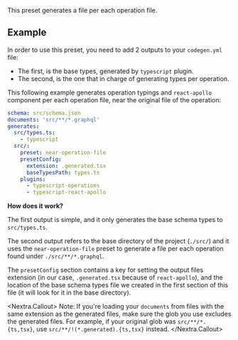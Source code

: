

<PackageHeader/>

This preset generates a file per each operation file.

## Example

In order to use this preset, you need to add 2 outputs to your `codegen.yml` file:

- The first, is the base types, generated by `typescript` plugin.
- The second, is the one that in charge of generating types per operation.

This following example generates operation typings and `react-apollo` component per each operation file, near the original file of the operation:

```yaml
schema: src/schema.json
documents: 'src/**/*.graphql'
generates:
  src/types.ts:
    - typescript
  src/:
    preset: near-operation-file
    presetConfig:
      extension: .generated.tsx
      baseTypesPath: types.ts
    plugins:
      - typescript-operations
      - typescript-react-apollo
```

**How does it work?**

The first output is simple, and it only generates the base schema types to `src/types.ts`.

The second output refers to the base directory of the project (`./src/`) and it uses the `near-operation-file` preset to generate a file per each operation found under `./src/**/*.graphql`.

The `presetConfig` section contains a key for setting the output files extension (in our case, `.generated.tsx` because of `react-apollo`), and the location of the base schema types file we created in the first section of this file (it will look for it in the base directory).

<Nextra.Callout>
Note: If you're loading your `documents` from files with the same extension as the generated files, make sure the glob you use excludes the generated files. For example, if your original glob was `src/**/*.{ts,tsx}`, use `src/**/!(*.generated).{ts,tsx}` instead.
</Nextra.Callout>

<PackageApiDocs/>
